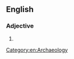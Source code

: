 {{also|archælogical}}

==English==

===Adjective===
{{en-adj}}

# {{misspelling of|archaeological|lang=en}}

[[Category:en:Archaeology]]